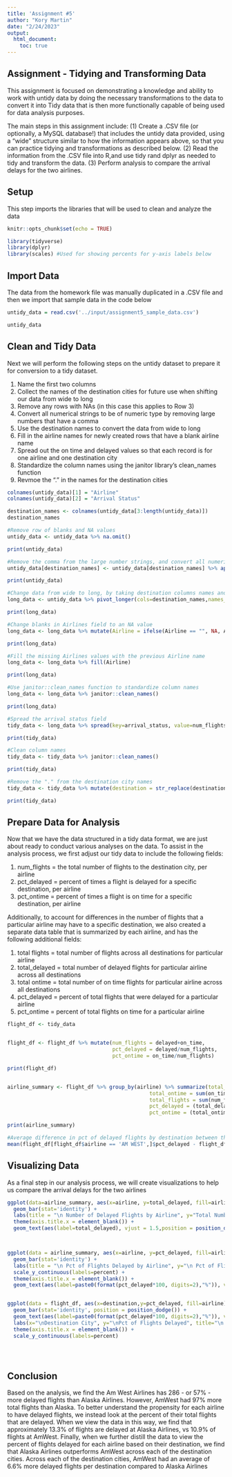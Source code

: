 ```yaml
---
title: 'Assignment #5'
author: "Kory Martin"
date: "2/24/2023"
output: 
  html_document:
    toc: true
---
```

## Assignment - Tidying and Transforming Data

This assignment is focused on demonstrating a knowledge and ability to work with untidy data by doing the necessary transformations to the data to convert it into Tidy data that is then more functionally capable of being used for data analysis purposes.

The main steps in this assignment include:
(1) Create a .CSV file (or optionally, a MySQL database!) that includes the untidy data provided, using a “wide” structure similar to how the information appears above, so that you can practice tidying and transformations as described below.
(2) Read the information from the .CSV file into R,and use tidy rand dplyr as needed to tidy and transform the data.
(3) Perform analysis to compare the arrival delays for the two airlines.

## Setup

This step imports the libraries that will be used to clean and analyze the data

```r
knitr::opts_chunk$set(echo = TRUE)

library(tidyverse)
library(dplyr)
library(scales) #Used for showing percents for y-axis labels below
```


## Import Data

The data from the homework file was manually duplicated in a .CSV file and then we import that sample data in the code below

```r
untidy_data = read.csv('../input/assignment5_sample_data.csv')

untidy_data
```

## Clean and Tidy Data

Next we will perform the following steps on the untidy dataset to prepare it for conversion to a tidy dataset. 

(1) Name the first two columns 
(2) Collect the names of the destination cities for future use when shifting our data from wide to long
(3) Remove any rows with NAs (in this case this applies to Row 3)
(4) Convert all numerical strings to be of numeric type by removing large numbers that have a comma
(5) Use the destination names to convert the data from wide to long
(6) Fill in the airline names for newly created rows that have a blank airline name
(7) Spread out the on time and delayed values so that each record is for one airline and one destination city
(8) Standardize the column names using the janitor library's clean_names function
(9) Revmoe the "." in the names for the destination cities

```r
colnames(untidy_data)[1] = "Airline"
colnames(untidy_data)[2] = "Arrival Status"

destination_names <- colnames(untidy_data[3:length(untidy_data)])
destination_names

#Remove row of blanks and NA values
untidy_data <- untidy_data %>% na.omit()

print(untidy_data)

#Remove the comma from the large number strings, and convert all numeric strings into numeric values
untidy_data[destination_names] <- untidy_data[destination_names] %>% apply(MARGIN = 2, FUN = function(x) as.numeric(str_remove(x,",")))

print(untidy_data)

#Change data from wide to long, by taking destination columns names and putting them into a "Destination" field, and the values for these columns into a "Num Flights" field
long_data <- untidy_data %>% pivot_longer(cols=destination_names,names_to = "Destination", values_to = "Num Flights")

print(long_data)

#Change blanks in Airlines field to an NA value
long_data <- long_data %>% mutate(Airline = ifelse(Airline == "", NA, Airline))

print(long_data)

#Fill the missing Airlines values with the previous Airline name
long_data <- long_data %>% fill(Airline)

print(long_data)

#Use janitor::clean_names function to standardize column names
long_data <- long_data %>% janitor::clean_names()

print(long_data)

#Spread the arrival status field
tidy_data <- long_data %>% spread(key=arrival_status, value=num_flights)

print(tidy_data)

#Clean column names
tidy_data <- tidy_data %>% janitor::clean_names()

print(tidy_data)

#Remove the "." from the destination city names
tidy_data <- tidy_data %>% mutate(destination = str_replace(destination, "\\.", " "))

print(tidy_data)
```
## Prepare Data for Analysis

Now that we have the data structured in a tidy data format, we are just about ready to conduct various analyses on the data. To assist in the analysis process, we first adjust our tidy data to include the following fields:

(1) num_flights = the total number of flights to the destination city, per airline
(2) pct_delayed = percent of times a flight is delayed for a specific destination, per airline
(3) pct_ontime = percent of times a flight is on time for a specific destination, per airline

Additionally, to account for differences in the number of flights that a particular airline may have to a specific destination, we also created a separate data table that is summarized by each airline, and has the following additional fields:

(1) total flights = total number of flights across all destinations for particular airline
(2) total_delayed = total number of delayed flights for particular airline across all destinations
(3) total ontime = total number of on time flights for particular airline across all destinations
(4) pct_delayed = percent of total flights that were delayed for a particular airline
(5) pct_ontime = percent of total flights on time for a particular airline

```r

flight_df <- tidy_data


flight_df <- flight_df %>% mutate(num_flights = delayed+on_time,
                                  pct_delayed = delayed/num_flights,
                                  pct_ontime = on_time/num_flights)

print(flight_df)


airline_summary <- flight_df %>% group_by(airline) %>% summarize(total_delayed = sum(delayed),
                                              total_ontime = sum(on_time),
                                              total_flights = sum(num_flights),
                                              pct_delayed = (total_delayed/total_flights),
                                              pct_ontime = (total_ontime/total_flights))

print(airline_summary)

#Average difference in pct of delayed flights by destination between the two airlines
mean(flight_df[flight_df$airline == 'AM WEST',]$pct_delayed - flight_df[flight_df$airline == 'ALASKA',]$pct_delayed)
```

## Visualizing Data

As a final step in our analysis process, we will create visualizations to help us compare the arrival delays for the two airlines

```r


ggplot(data=airline_summary, aes(x=airline, y=total_delayed, fill=airline)) +
  geom_bar(stat='identity') +
  labs(title = "\n Number of Delayed Flights by Airline", y="Total Number of Delayed Flights", fill="Airline") +
  theme(axis.title.x = element_blank()) + 
  geom_text(aes(label=total_delayed), vjust = 1.5,position = position_dodge(.9), size = 3)



ggplot(data = airline_summary, aes(x=airline, y=pct_delayed, fill=airline)) + 
  geom_bar(stat='identity') +
  labs(title = "\n Pct of Flights Delayed by Airline", y="\n Pct of Flights Delayed", fill="Airline") +
  scale_y_continuous(labels=percent) +
  theme(axis.title.x = element_blank()) + 
  geom_text(aes(label=paste0(format(pct_delayed*100, digits=2),"%")), vjust = 1.5,position = position_dodge(.9), size = 3)


ggplot(data = flight_df, aes(x=destination,y=pct_delayed, fill=airline)) +
  geom_bar(stat='identity', position = position_dodge()) +
  geom_text(aes(label=paste0(format(pct_delayed*100, digits=2),"%")), vjust = 1.5,position = position_dodge(.9), size = 3) +
  labs(x="\nDestination City", y="\nPct of Flights Delayed", title="\n Percent of Flights Delayed by Airline and Destination", fill="Airlines") +
  theme(axis.title.x = element_blank()) +
  scale_y_continuous(labels=percent)


  
```

## Conclusion

Based on the analysis, we find the Am West Airlines has 286 - or 57% - more delayed flights than Alaska Airlines. However, AmWest had 97% more total flights than Alaska. To better understand the propensity for each airline to have delayed flights, we instead look at the percent of their total flights that are delayed. When we view the data in this way, we find that approximately 13.3% of flights are delayed at Alaska Airlines, vs 10.9% of flights at AmWest. Finally, when we further distill the data to view the percent of flights delayed for each airline based on their destination, we find that Alaska Airlines outperforms AmWest across each of the destination cities. Across each of the destination cities, AmWest had an average of 6.6% more delayed flights per destination compared to Alaska Airlines